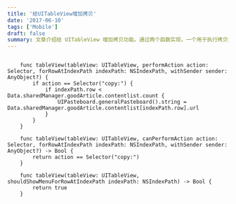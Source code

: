 ```yaml
---
title: '给UITableView增加拷贝'
date: '2017-06-10'
tags: ['Mobile']
draft: false
summary: 文章介绍给 UITableView 增加拷贝功能。通过两个函数实现，一个用于执行拷贝操作（若满足条件则将对应内容的 url 拷贝到粘贴板），另一个用于判断是否可执行拷贝动作，还设置了应显示菜单的条件为 true。 
---
```


```

    func tableView(tableView: UITableView, performAction action: Selector, forRowAtIndexPath indexPath: NSIndexPath, withSender sender: AnyObject?) {
        if action == Selector("copy:") {
            if indexPath.row < Data.sharedManager.goodArticle.contentlist.count {
                UIPasteboard.generalPasteboard().string = Data.sharedManager.goodArticle.contentlist[indexPath.row].url
            }
        }
    }
    
    func tableView(tableView: UITableView, canPerformAction action: Selector, forRowAtIndexPath indexPath: NSIndexPath, withSender sender: AnyObject?) -> Bool {
        return action == Selector("copy:")
    }
    
    func tableView(tableView: UITableView, shouldShowMenuForRowAtIndexPath indexPath: NSIndexPath) -> Bool {
        return true
    }



```